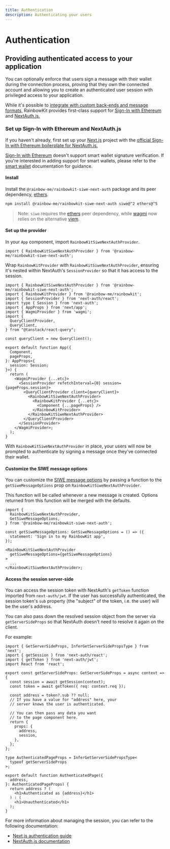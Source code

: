 ```yaml
---
title: Authentication
description: Authenticating your users
---
```


# Authentication

## Providing authenticated access to your application

You can optionally enforce that users sign a message with their wallet during the connection process, proving that they own the connected account and allowing you to create an authenticated user session with privileged access to your application.

While it's possible to [integrate with custom back-ends and message formats,](/docs/custom-authentication) RainbowKit provides first-class support for [Sign-In with Ethereum](https://login.xyz) and [NextAuth.js.](https://next-auth.js.org)

### Set up Sign-In with Ethereum and NextAuth.js

If you haven't already, first set up your [Next.js](https://nextjs.org) project with the [official Sign-In with Ethereum boilerplate for NextAuth.js.](https://docs.login.xyz/integrations/nextauth.js)

[Sign-In with Ethereum](https://login.xyz) doesn't support smart wallet signature verification. If you're interested in adding support for smart wallets, please refer to the [smart wallet](https://www.smartwallet.dev/guides/siwe) documentation for guidance.

#### Install

Install the `@rainbow-me/rainbowkit-siwe-next-auth` package and its peer dependency, [ethers](https://docs.ethers.org/v5/).

```bash
npm install @rainbow-me/rainbowkit-siwe-next-auth siwe@^2 ethers@^5
```

> Note: `siwe` requires the [ethers](https://docs.ethers.org/v5/) peer dependency, while [wagmi](https://wagmi.sh/) now relies on the alternative [viem](https://viem.sh).

#### Set up the provider

In your `App` component, import `RainbowKitSiweNextAuthProvider`.

```tsx
import { RainbowKitSiweNextAuthProvider } from '@rainbow-me/rainbowkit-siwe-next-auth';
```

Wrap `RainbowKitProvider` with `RainbowKitSiweNextAuthProvider`, ensuring it's nested within NextAuth's `SessionProvider` so that it has access to the session.

```tsx
import { RainbowKitSiweNextAuthProvider } from '@rainbow-me/rainbowkit-siwe-next-auth';
import { RainbowKitProvider } from '@rainbow-me/rainbowkit';
import { SessionProvider } from 'next-auth/react';
import type { Session } from 'next-auth';
import { AppProps } from 'next/app';
import { WagmiProvider } from 'wagmi';
import {
  QueryClientProvider,
  QueryClient,
} from "@tanstack/react-query";

const queryClient = new QueryClient();

export default function App({
  Component,
  pageProps,
}: AppProps<{
  session: Session;
}>) {
  return (
    <WagmiProvider {...etc}>
      <SessionProvider refetchInterval={0} session={pageProps.session}>
        <QueryClientProvider client={queryClient}>
          <RainbowKitSiweNextAuthProvider>
            <RainbowKitProvider {...etc}>
              <Component {...pageProps} />
            </RainbowKitProvider>
          </RainbowKitSiweNextAuthProvider>
        </QueryClientProvider>
      </SessionProvider>
    </WagmiProvider>;
  );
}
```

With `RainbowKitSiweNextAuthProvider` in place, your users will now be prompted to authenticate by signing a message once they've connected their wallet.

#### Customize the SIWE message options

You can customize the [SIWE message options](https://github.com/spruceid/siwe/blob/v1.1.6/packages/siwe/lib/client.ts#L29) by passing a function to the `getSiweMessageOptions` prop on `RainbowKitSiweNextAuthProvider`.

This function will be called whenever a new message is created. Options returned from this function will be merged with the defaults.

```tsx
import {
  RainbowKitSiweNextAuthProvider,
  GetSiweMessageOptions,
} from '@rainbow-me/rainbowkit-siwe-next-auth';

const getSiweMessageOptions: GetSiweMessageOptions = () => ({
  statement: 'Sign in to my RainbowKit app',
});

<RainbowKitSiweNextAuthProvider
  getSiweMessageOptions={getSiweMessageOptions}
>
  ...
</RainbowKitSiweNextAuthProvider>;
```

#### Access the session server-side

You can access the session token with NextAuth's `getToken` function imported from `next-auth/jwt`. If the user has successfully authenticated, the session token's `sub` property (the "subject" of the token, i.e. the user) will be the user's address.

You can also pass down the resolved session object from the server via `getServerSideProps` so that NextAuth doesn't need to resolve it again on the client.

For example:

```tsx
import { GetServerSideProps, InferGetServerSidePropsType } from 'next';
import { getSession } from 'next-auth/react';
import { getToken } from 'next-auth/jwt';
import React from 'react';

export const getServerSideProps: GetServerSideProps = async context => {
  const session = await getSession(context);
  const token = await getToken({ req: context.req });

  const address = token?.sub ?? null;
  // If you have a value for "address" here, your
  // server knows the user is authenticated.

  // You can then pass any data you want
  // to the page component here.
  return {
    props: {
      address,
      session,
    },
  };
};

type AuthenticatedPageProps = InferGetServerSidePropsType<
  typeof getServerSideProps
>;

export default function AuthenticatedPage({
  address,
}: AuthenticatedPageProps) {
  return address ? (
    <h1>Authenticated as {address}</h1>
  ) : (
    <h1>Unauthenticated</h1>
  );
}
```

For more information about managing the session, you can refer to the following documentation:

- [Next.js authentication guide](https://nextjs.org/docs/authentication)
- [NextAuth.js documentation](https://next-auth.js.org)
